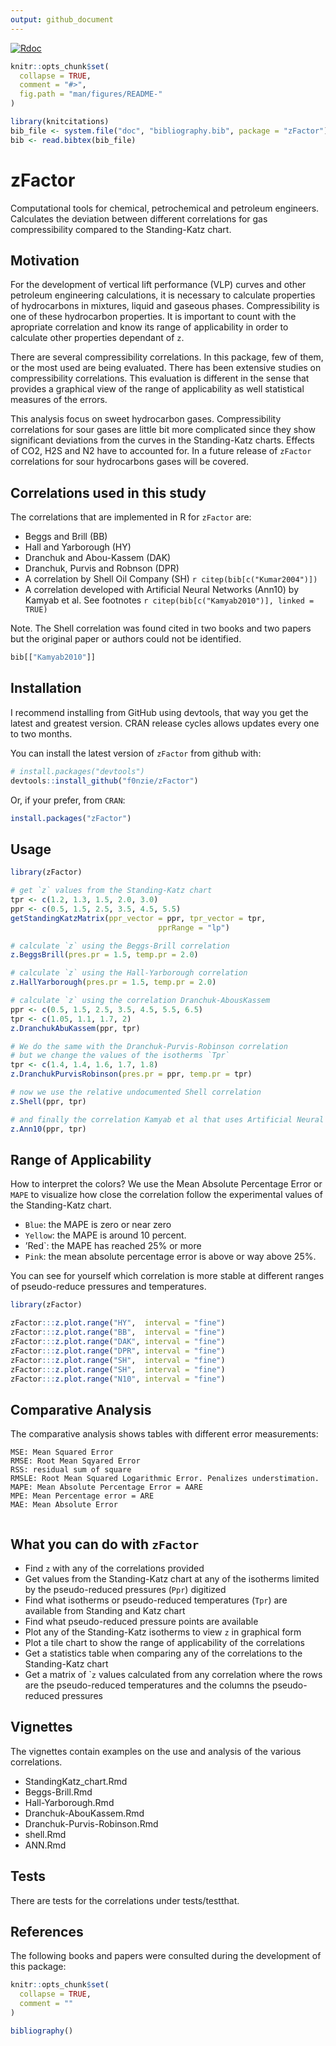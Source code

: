 ```yaml
---
output: github_document
---
```


[![Rdoc](http://www.rdocumentation.org/badges/version/zFactor)](http://www.rdocumentation.org/packages/zFactor)


<!-- README.md is generated from README.Rmd. Please edit that file -->

```r
knitr::opts_chunk$set(
  collapse = TRUE,
  comment = "#>",
  fig.path = "man/figures/README-"
)
```


```r
library(knitcitations)
bib_file <- system.file("doc", "bibliography.bib", package = "zFactor")
bib <- read.bibtex(bib_file)
```


# zFactor
Computational tools for chemical, petrochemical and petroleum engineers. Calculates the deviation between different correlations for gas compressibility compared to the Standing-Katz chart.

## Motivation
For the development of vertical lift performance (VLP) curves and other petroleum engineering calculations, it is necessary to calculate properties of hydrocarbons in mixtures, liquid and gaseous phases.  Compressibility is one of these hydrocarbon properties. It is important to count with the apropriate correlation and know its range of applicability in order to calculate other properties dependant of `z`.

There are several compressibility correlations. In this package, few of them, or the most used are being evaluated. There has been extensive studies on compressibility correlations. This evaluation is different in the sense that provides a graphical view of the range of applicability as well statistical measures of the errors.

This analysis focus on sweet hydrocarbon gases. Compressibility correlations for sour gases are little bit more complicated since they show significant deviations from the curves in the Standing-Katz charts. Effects of CO2, H2S and N2 have to accounted for. In a future release of `zFactor` correlations for sour hydrocarbons gases will be covered.

## Correlations used in this study
The correlations that are implemented in R for `zFactor` are:

* Beggs and Brill (BB) 
* Hall and Yarborough (HY) 
* Dranchuk and Abou-Kassem (DAK) 
* Dranchuk, Purvis and Robnson (DPR)
* A correlation by Shell Oil Company (SH) `r citep(bib[c("Kumar2004")])`
* A correlation developed with Artificial Neural Networks (Ann10) by Kamyab et al. See footnotes `r citep(bib[c("Kamyab2010")], linked = TRUE)`

Note. The Shell correlation was found cited in two books and two papers but the original paper or authors could not be identified. 

```r
bib[["Kamyab2010"]]
```


## Installation
I recommend installing from GitHub using devtools, that way you get the latest and greatest version. CRAN release cycles allows updates every one to two months.

You can install the latest version of `zFactor` from github with:

```r
# install.packages("devtools")
devtools::install_github("f0nzie/zFactor")
```


Or, if your prefer, from `CRAN`:

```r
install.packages("zFactor")
```

## Usage

```r
library(zFactor)

# get `z` values from the Standing-Katz chart
tpr <- c(1.2, 1.3, 1.5, 2.0, 3.0) 
ppr <- c(0.5, 1.5, 2.5, 3.5, 4.5, 5.5) 
getStandingKatzMatrix(ppr_vector = ppr, tpr_vector = tpr, 
                                 pprRange = "lp")

# calculate `z` using the Beggs-Brill correlation
z.BeggsBrill(pres.pr = 1.5, temp.pr = 2.0)

# calculate `z` using the Hall-Yarborough correlation
z.HallYarborough(pres.pr = 1.5, temp.pr = 2.0)

# calculate `z` using the correlation Dranchuk-AbousKassem
ppr <- c(0.5, 1.5, 2.5, 3.5, 4.5, 5.5, 6.5) 
tpr <- c(1.05, 1.1, 1.7, 2) 
z.DranchukAbuKassem(ppr, tpr)

# We do the same with the Dranchuk-Purvis-Robinson correlation
# but we change the values of the isotherms `Tpr`
tpr <- c(1.4, 1.4, 1.6, 1.7, 1.8) 
z.DranchukPurvisRobinson(pres.pr = ppr, temp.pr = tpr)

# now we use the relative undocumented Shell correlation
z.Shell(ppr, tpr)

# and finally the correlation Kamyab et al that uses Artificial Neural Networks
z.Ann10(ppr, tpr)

```


## Range of Applicability
How to interpret the colors? We use the Mean Absolute Percentage Error or `MAPE` to visualize how close the correlation follow the experimental values of the Standing-Katz chart.

* `Blue`: the MAPE is zero or near zero
* `Yellow`: the MAPE is around 10 percent.
* 'Red`: the MAPE has reached 25% or more
* `Pink`: the mean absolute percentage error is above or way above 25%.

You can see for yourself which correlation is more stable at different ranges of pseudo-reduce pressures and temperatures.

```r
library(zFactor)

zFactor:::z.plot.range("HY",  interval = "fine")
zFactor:::z.plot.range("BB",  interval = "fine")
zFactor:::z.plot.range("DAK", interval = "fine")
zFactor:::z.plot.range("DPR", interval = "fine")
zFactor:::z.plot.range("SH",  interval = "fine")
zFactor:::z.plot.range("SH",  interval = "fine")
zFactor:::z.plot.range("N10", interval = "fine")
```


## Comparative Analysis
The comparative analysis shows tables with different error measurements:

    MSE: Mean Squared Error
    RMSE: Root Mean Sqyared Error
    RSS: residual sum of square
    RMSLE: Root Mean Squared Logarithmic Error. Penalizes understimation.
    MAPE: Mean Absolute Percentage Error = AARE
    MPE: Mean Percentage error = ARE
    MAE: Mean Absolute Error

```r

```


## What you can do with `zFactor`

* Find `z` with any of the correlations provided
* Get values from the Standing-Katz chart at any of the isotherms limited by the pseudo-reduced pressures (`Ppr`) digitized
* Find what isotherms or pseudo-reduced temperatures (`Tpr`) are available from Standing and Katz chart
* Find what pseudo-reduced pressure points are available
* Plot any of the Standing-Katz isotherms to view `z` in graphical form
* Plot a tile chart to show the range of applicability of the correlations
* Get a statistics table when comparing any of the correlations to the Standing-Katz chart
* Get a matrix of ``z` values calculated from any correlation where the rows are the pseudo-reduced temperatures and the columns the pseudo-reduced pressures


## Vignettes
The vignettes contain examples on the use and analysis of the various correlations.

* StandingKatz_chart.Rmd
* Beggs-Brill.Rmd
* Hall-Yarborough.Rmd
* Dranchuk-AbouKassem.Rmd
* Dranchuk-Purvis-Robinson.Rmd
* shell.Rmd
* ANN.Rmd

## Tests
There are tests for the correlations under tests/testthat.

## References
The following books and papers were consulted during the development of this package:

```r
knitr::opts_chunk$set(
  collapse = TRUE,
  comment = ""
)
```

```r
bibliography()
```











